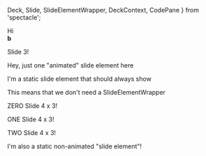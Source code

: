 <!-- This is an MDX file that is imported in index.js and transpiled to
JSX and then rendered, feel free to change this! -->

  Deck,
  Slide,
  SlideElementWrapper,
  DeckContext,
  CodePane
} from 'spectacle';


<Deck loop={true}>
  <Slide
    transitionEffect={{
      from: {
        position: 'absolute',
        transform: 'translate(-100%, 0%)'
      },
      enter: {
        position: 'absolute',
        transform: 'translate(0, 0%)'
      },
      leave: {
        position: 'absolute',
        transform: 'translate(100%, 0%)'
      }
    }}
  >
    <div>Hi</div>
    <b>b</b>
  </Slide>
  <Slide>
    <p> Slide 3! </p>
    <SlideElementWrapper elementNum={1}>
      Hey, just one "animated" slide element here
    </SlideElementWrapper>
  </Slide>
  <Slide><CodePane code={code}/></Slide>

  <Slide>
    <p>I'm a static slide element that should always show</p>
    <p>This means that we don't need a SlideElementWrapper</p>
    <SlideElementWrapper
      elementNum={1}
      transitionEffect={{
        from: { transform: 'translate(-100vw)' },
        to: {
          transform: 'translate(0)'
        }
      }}
    >
      <p slide-element="true"> ZERO Slide 4 x 3! </p>
    </SlideElementWrapper>
    <SlideElementWrapper elementNum={2}>
      <p slide-element="true"> ONE Slide 4 x 3! </p>
    </SlideElementWrapper>
    <SlideElementWrapper elementNum={3}>
      <p slide-element="true"> TWO Slide 4 x 3! </p>
    </SlideElementWrapper>
    <p>I'm also a static non-animated "slide element"!</p>
  </Slide>
</Deck>
